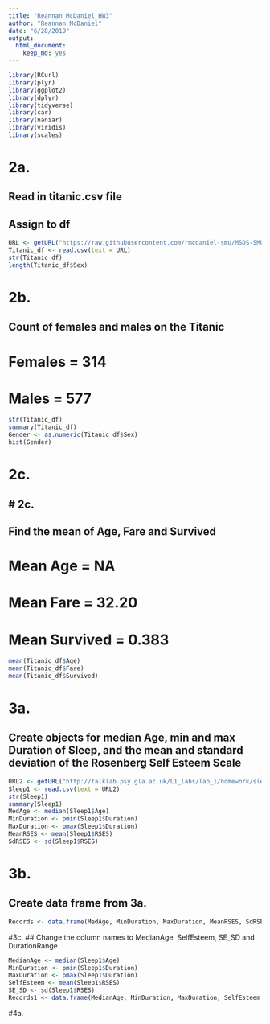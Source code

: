 ```yaml
---
title: "Reannan_McDaniel_HW3"
author: "Reannan McDaniel"
date: "6/28/2019"
output: 
  html_document:
    keep_md: yes
---
```


```r
library(RCurl)
library(plyr)
library(ggplot2)
library(dplyr)
library(tidyverse)
library(car)
library(naniar)
library(viridis)
library(scales)
```


# 2a.
## Read in titanic.csv file
## Assign to df
```r

URL <- getURL("https://raw.githubusercontent.com/rmcdaniel-smu/MSDS-SMU/master/titanic.csv")
Titanic_df <- read.csv(text = URL)
str(Titanic_df)
length(Titanic_df$Sex)
```

# 2b.
## Count of females and males on the Titanic
# Females = 314
# Males = 577
```r

str(Titanic_df)
summary(Titanic_df)
Gender <- as.numeric(Titanic_df$Sex)
hist(Gender)
```

# 2c. 
## # 2c.
## Find the mean of Age, Fare and Survived
# Mean Age = NA
# Mean Fare = 32.20
# Mean Survived = 0.383
```r
mean(Titanic_df$Age)
mean(Titanic_df$Fare)
mean(Titanic_df$Survived)
```

# 3a.
## Create objects for median Age, min and max Duration of Sleep, and the mean and standard deviation of the Rosenberg Self Esteem Scale
```r
URL2 <- getURL("http://talklab.psy.gla.ac.uk/L1_labs/lab_1/homework/sleep_data_01.csv")
Sleep1 <- read.csv(text = URL2)
str(Sleep1)
summary(Sleep1)
MedAge <- median(Sleep1$Age)
MinDuration <- pmin(Sleep1$Duration)
MaxDuration <- pmax(Sleep1$Duration)
MeanRSES <- mean(Sleep1$RSES)
SdRSES <- sd(Sleep1$RSES)
```

# 3b.
## Create data frame from 3a.
```r
Records <- data.frame(MedAge, MinDuration, MaxDuration, MeanRSES, SdRSES)
```

#3c.
## Change the column names to MedianAge, SelfEsteem, SE_SD and DurationRange
```r

MedianAge <- median(Sleep1$Age)
MinDuration <- pmin(Sleep1$Duration)
MaxDuration <- pmax(Sleep1$Duration)
SelfEsteem <- mean(Sleep1$RSES)
SE_SD <- sd(Sleep1$RSES)
Records1 <- data.frame(MedianAge, MinDuration, MaxDuration, SelfEsteem, SE_SD)
```

#4a. 